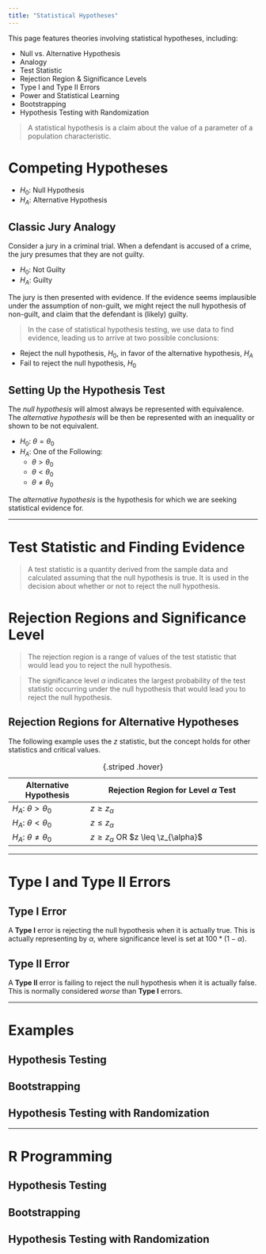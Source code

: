 ```yaml
---
title: "Statistical Hypotheses"
---
```


This page features theories involving statistical hypotheses, including:

- Null vs. Alternative Hypothesis
- Analogy
- Test Statistic
- Rejection Region & Significance Levels
- Type I and Type II Errors
- Power and Statistical Learning
- Bootstrapping
- Hypothesis Testing with Randomization

> A statistical hypothesis is a claim about the value of a parameter of a population characteristic.

# Competing Hypotheses

- $H_0$: Null Hypothesis
- $H_A$: Alternative Hypothesis

## Classic Jury Analogy

Consider a jury in a criminal trial. When a defendant is accused of a crime, the jury presumes
that they are not guilty.

- $H_0$: Not Guilty
- $H_A$: Guilty

The jury is then presented with evidence. If the evidence seems implausible under the
assumption of non-guilt, we might reject the null hypothesis of non-guilt, and claim that the
defendant is (likely) guilty.

> In the case of statistical hypothesis testing, we use data to find evidence, leading us to arrive at two possible conclusions:

- Reject the null hypothesis, $H_0$, in favor of the alternative hypothesis, $H_A$
- Fail to reject the null hypothesis, $H_0$

## Setting Up the Hypothesis Test

The *null hypothesis* will almost always be represented with equivalence. The *alternative hypothesis* will be then be represented with an inequality or shown to be not equivalent.

- $H_0$: $\theta = \theta_0$
- $H_A$: One of the Following:
  - $\theta > \theta_0$
  - $\theta < \theta_0$
  - $\theta \neq \theta_0$
  
The *alternative hypothesis* is the hypothesis for which we are seeking statistical evidence for.

---

# Test Statistic and Finding Evidence

> A test statistic is a quantity derived from the sample data and calculated assuming that the
null hypothesis is true. It is used in the decision about whether or not to reject the null
hypothesis.

# Rejection Regions and Significance Level

> The rejection region is a range of values of the test statistic that would lead you to reject
the null hypothesis.

> The significance level $\alpha$ indicates the largest probability of the test statistic occurring
under the null hypothesis that would lead you to reject the null hypothesis.

## Rejection Regions for Alternative Hypotheses

The following example uses the $z$ statistic, but the concept holds for other statistics and critical values.

| Alternative Hypothesis | Rejection Region for Level $\alpha$ Test           |
|------------------------|----------------------------------------------------|
| $H_A$:  $\theta > \theta_0$    | $z \geq z_{\alpha}$                        |
| $H_A$:  $\theta < \theta_0$    | $z \leq z_{\alpha}$                        |
| $H_A$:  $\theta \neq \theta_0$ | $z \geq z_{\alpha}$ OR $z \leq \z_{\alpha}$|

: {.striped .hover}

---

# Type I and Type II Errors

## Type I Error

A **Type I** error is rejecting the null hypothesis when it is actually true. This is actually representing by $\alpha$, where significance level is set at $100*(1-\alpha)$.

## Type II Error

A **Type II** error is failing to reject the null hypothesis when it is actually false. This is normally considered *worse* than **Type I** errors.

---

# Examples

## Hypothesis Testing

## Bootstrapping

## Hypothesis Testing with Randomization

---

# R Programming

## Hypothesis Testing

## Bootstrapping

## Hypothesis Testing with Randomization
